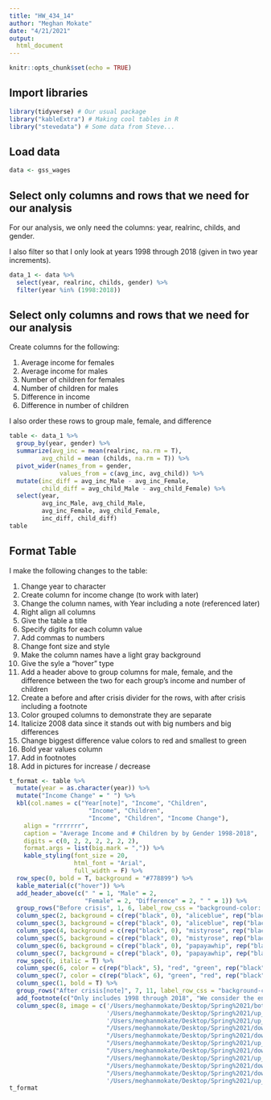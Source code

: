 ```yaml
---
title: "HW_434_14"
author: "Meghan Mokate"
date: "4/21/2021"
output:
  html_document
---
```


```r
knitr::opts_chunk$set(echo = TRUE)
```

## Import libraries

```r
library(tidyverse) # Our usual package
library("kableExtra") # Making cool tables in R
library("stevedata") # Some data from Steve...
```

## Load data
```r
data <- gss_wages
```

## Select only columns and rows that we need for our analysis

For our analysis, we only need the columns: year, realrinc, childs, and gender.

I also filter so that I only look at years 1998 through 2018 (given in two year increments).
```r
data_1 <- data %>%
  select(year, realrinc, childs, gender) %>%
  filter(year %in% (1998:2018)) 
```

## Select only columns and rows that we need for our analysis

Create columns for the following:

1. Average income for females
2. Average income for males
3. Number of children for females
4. Number of children for males
5. Difference in income
6. Difference in number of children

I also order these rows to group male, female, and difference
```r
table <- data_1 %>%
  group_by(year, gender) %>%
  summarize(avg_inc = mean(realrinc, na.rm = T),
         avg_child = mean (childs, na.rm = T)) %>%
  pivot_wider(names_from = gender,
              values_from = c(avg_inc, avg_child)) %>%
  mutate(inc_diff = avg_inc_Male - avg_inc_Female,
         child_diff = avg_child_Male - avg_child_Female) %>%
  select(year, 
         avg_inc_Male, avg_child_Male, 
         avg_inc_Female, avg_child_Female,
         inc_diff, child_diff)
table
```

## Format Table

I make the following changes to the table:

1. Change year to character
2. Create column for income change (to work with later)
3. Change the column names, with Year including a note (referenced later)
4. Right align all columns
5. Give the table a title
6. Specify digits for each column value
7. Add commas to numbers
8. Change font size and style
9. Make the column names have a light gray background
10. Give the syle a "hover" type
11. Add a header above to group columns for male, female, and the difference between the two for each group's income and number of children
12. Create a before and after crisis divider for the rows, with after crisis including a footnote
13. Color grouped columns to demonstrate they are separate
14. Italicize 2008 data since it stands out with big numbers and big differences
15. Change biggest difference value colors to red and smallest to green
16. Bold year values column
17. Add in footnotes
18. Add in pictures for increase / decrease

```r
t_format <- table %>%
  mutate(year = as.character(year)) %>%
  mutate("Income Change" = " ") %>%
  kbl(col.names = c("Year[note]", "Income", "Children",
                      "Income", "Children",
                      "Income", "Children", "Income Change"),
    align = "rrrrrrr",
    caption = "Average Income and # Children by by Gender 1998-2018",
    digits = c(0, 2, 2, 2, 2, 2, 2),
    format.args = list(big.mark = ",")) %>%
    kable_styling(font_size = 20,
                  html_font = "Arial",
                  full_width = F) %>%
  row_spec(0, bold = T, background = "#778899") %>%
  kable_material(c("hover")) %>%
  add_header_above(c(" " = 1, "Male" = 2,
                     "Female" = 2, "Difference" = 2, " " = 1)) %>% 
  group_rows("Before crisis", 1, 6, label_row_css = "background-color: #C0C0C0	") %>% 
  column_spec(2, background = c(rep("black", 0), "aliceblue", rep("black", 0)), rep(F, 0)) %>%
  column_spec(3, background = c(rep("black", 0), "aliceblue", rep("black", 0)), rep(F, 0)) %>%
  column_spec(4, background = c(rep("black", 0), "mistyrose", rep("black", 0)), rep(F, 0)) %>%
  column_spec(5, background = c(rep("black", 0), "mistyrose", rep("black", 0)), rep(F, 0)) %>%
  column_spec(6, background = c(rep("black", 0), "papayawhip", rep("black", 0)), rep(F, 0)) %>%
  column_spec(7, background = c(rep("black", 0), "papayawhip", rep("black", 0)), rep(F, 0)) %>%
  row_spec(6, italic = T) %>%
  column_spec(6, color = c(rep("black", 5), "red", "green", rep("black", 6))) %>%
  column_spec(7, color = c(rep("black", 6), "green", "red", rep("black", 8))) %>%
  column_spec(1, bold = T) %>%
  group_rows("After crisis[note]", 7, 11, label_row_css = "background-color: #C0C0C0") %>%
  add_footnote(c("Only includes 1998 through 2018", "We consider the end of crisis after 2009")) %>%
  column_spec(8, image = c('/Users/meghanmokate/Desktop/Spring%2021/both_dirs.png', 
                           '/Users/meghanmokate/Desktop/Spring%2021/up_arrow.png',
                           '/Users/meghanmokate/Desktop/Spring%2021/up_arrow.png',
                           "/Users/meghanmokate/Desktop/Spring%2021/down_arrow.png",
                           "/Users/meghanmokate/Desktop/Spring%2021/down_arrow.png",
                           "/Users/meghanmokate/Desktop/Spring%2021/up_arrow.png",
                           "/Users/meghanmokate/Desktop/Spring%2021/down_arrow.png",
                           "/Users/meghanmokate/Desktop/Spring%2021/up_arrow.png",
                           "/Users/meghanmokate/Desktop/Spring%2021/down_arrow.png",
                           "/Users/meghanmokate/Desktop/Spring%2021/down_arrow.png",
                           '/Users/meghanmokate/Desktop/Spring%2021/up_arrow.png'))
t_format
```

